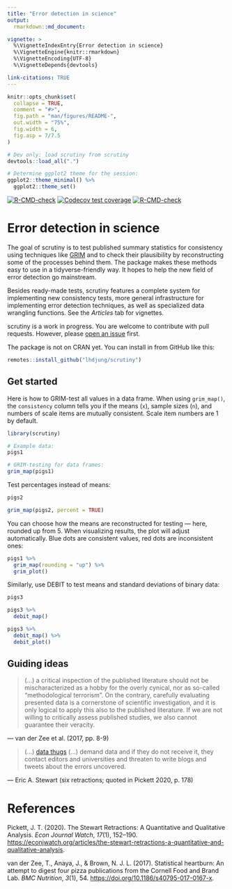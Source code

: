 ```yaml
---
title: "Error detection in science"
output:
  rmarkdown::md_document:

vignette: >
  %\VignetteIndexEntry{Error detection in science}
  %\VignetteEngine{knitr::rmarkdown}
  %\VignetteEncoding{UTF-8}
  %\VignetteDepends{devtools}

link-citations: TRUE
---
```


<!-- README.md is generated from README.Rmd. Please edit that file -->

```r
knitr::opts_chunk$set(
  collapse = TRUE,
  comment = "#>",
  fig.path = "man/figures/README-",
  out.width = "75%",
  fig.width = 6,
  fig.asp = 7/7.5
)

# Dev only: load scrutiny from scrutiny
devtools::load_all(".")

# Determine ggplot2 theme for the session:
ggplot2::theme_minimal() %>% 
  ggplot2::theme_set()
```

<!-- badges: start -->

[![R-CMD-check](https://github.com/lhdjung/scrutiny/workflows/R-CMD-check/badge.svg)](https://github.com/lhdjung/scrutiny/actions) [![Codecov test coverage](https://codecov.io/gh/lhdjung/scrutiny/branch/main/graph/badge.svg)](https://app.codecov.io/gh/lhdjung/scrutiny?branch=main) [![R-CMD-check](https://github.com/lhdjung/scrutiny/actions/workflows/R-CMD-check.yaml/badge.svg)](https://github.com/lhdjung/scrutiny/actions/workflows/R-CMD-check.yaml)

<!-- badges: end -->

# Error detection in science

The goal of scrutiny is to test published summary statistics for consistency using techniques like [GRIM](file:///Users/lukasjung/Documents/R-code/scrutiny/docs/articles/grim.html) and to check their plausibility by reconstructing some of the processes behind them. The package makes these methods easy to use in a tidyverse-friendly way. It hopes to help the new field of error detection go mainstream.

Besides ready-made tests, scrutiny features a complete system for implementing new consistency tests, more general infrastructure for implementing error detection techniques, as well as specialized data wrangling functions. See the *Articles* tab for vignettes.

scrutiny is a work in progress. You are welcome to contribute with pull requests. However, please [open an issue](https://github.com/lhdjung/scrutiny/issues) first.

The package is not on CRAN yet. You can install in from GitHub like this:

```r
remotes::install_github("lhdjung/scrutiny")
```

## Get started

Here is how to GRIM-test all values in a data frame. When using `grim_map()`, the `consistency` column tells you if the means (`x`), sample sizes (`n`), and numbers of scale items are mutually consistent. Scale item numbers are 1 by default.

```r
library(scrutiny)

# Example data:
pigs1

# GRIM-testing for data frames:
grim_map(pigs1)
```

Test percentages instead of means:

```r
pigs2

grim_map(pigs2, percent = TRUE)
```

You can choose how the means are reconstructed for testing --- here, rounded up from 5. When visualizing results, the plot will adjust automatically. Blue dots are consistent values, red dots are inconsistent ones:

```r
pigs1 %>% 
  grim_map(rounding = "up") %>% 
  grim_plot()
```

Similarly, use DEBIT to test means and standard deviations of binary data:

```r
pigs3

pigs3 %>% 
  debit_map()

pigs3 %>% 
  debit_map() %>% 
  debit_plot()
```

## Guiding ideas

> (...) a critical inspection of the published literature should not be mischaracterized as a hobby for the overly cynical, nor as so-called "methodological terrorism". On the contrary, carefully evaluating presented data is a cornerstone of scientific investigation, and it is only logical to apply this also to the published literature. If we are not willing to critically assess published studies, we also cannot guarantee their veracity.

--- van der Zee et al. (2017, pp. 8-9)

> (...) [data thugs](https://jamesheathers.medium.com/hugs-shrugs-and-data-thugs-663858757c4a) (...) demand data and if they do not receive it, they contact editors and universities and threaten to write blogs and tweets about the errors uncovered.

--- Eric A. Stewart (six retractions; quoted in Pickett 2020, p. 178)

# References

Pickett, J. T. (2020). The Stewart Retractions: A Quantitative and Qualitative Analysis. *Econ Journal Watch*, *17*(1), 152--190. <https://econjwatch.org/articles/the-stewart-retractions-a-quantitative-and-qualitative-analysis>.

van der Zee, T., Anaya, J., & Brown, N. J. L. (2017). Statistical heartburn: An attempt to digest four pizza publications from the Cornell Food and Brand Lab. *BMC Nutrition*, *3*(1), 54. <https://doi.org/10.1186/s40795-017-0167-x>.
